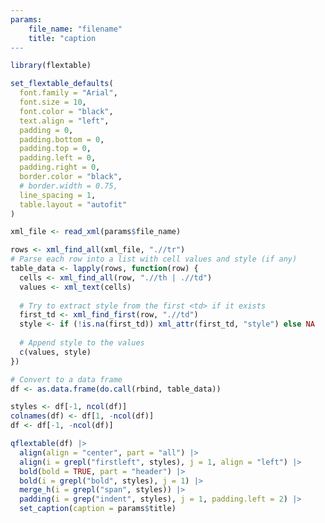 ```yaml
---
params:
    file_name: "filename"
    title: "caption
---
```

```r
library(flextable)

set_flextable_defaults(
  font.family = "Arial",
  font.size = 10,
  font.color = "black",
  text.align = "left",
  padding = 0,
  padding.bottom = 0,
  padding.top = 0,
  padding.left = 0,
  padding.right = 0,
  border.color = "black",
  # border.width = 0.75,
  line_spacing = 1,
  table.layout = "autofit"
)

xml_file <- read_xml(params$file_name)

rows <- xml_find_all(xml_file, ".//tr")
# Parse each row into a list with cell values and style (if any)
table_data <- lapply(rows, function(row) {
  cells <- xml_find_all(row, ".//th | .//td")
  values <- xml_text(cells)
  
  # Try to extract style from the first <td> if it exists
  first_td <- xml_find_first(row, ".//td")
  style <- if (!is.na(first_td)) xml_attr(first_td, "style") else NA
  
  # Append style to the values
  c(values, style)
})

# Convert to a data frame
df <- as.data.frame(do.call(rbind, table_data))

styles <- df[-1, ncol(df)]
colnames(df) <- df[1, -ncol(df)]
df <- df[-1, -ncol(df)]

qflextable(df) |> 
  align(align = "center", part = "all") |> 
  align(i = grepl("firstleft", styles), j = 1, align = "left") |> 
  bold(bold = TRUE, part = "header") |> 
  bold(i = grepl("bold", styles), j = 1) |> 
  merge_h(i = grepl("span", styles)) |> 
  padding(i = grep("indent", styles), j = 1, padding.left = 2) |> 
  set_caption(caption = params$title)
  
```

